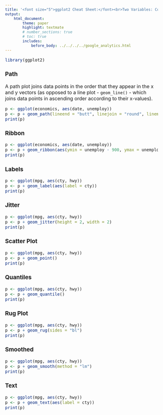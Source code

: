 ```yaml
---
title: '<font size="5">ggplot2 Cheat Sheet:</font><br>Two Variables: Continuous x, Continuous y'
output:
    html_document:
        theme: paper
        highlight: textmate
        # number_sections: true
        # toc: true
        includes:
            before_body: ../../../../google_analytics.html
---
```


<font size="3"> 

```r
library(ggplot2)
```

### Path
A path plot joins data points in the order that they appear in the x and y vectors (as opposed to a line plot - `geom_line()` - which joins data points in ascending order according to their x-values).
```r
p <- ggplot(economics, aes(date, unemploy))
p <- p + geom_path(lineend = "butt", linejoin = "round", linemitre = 1)
print(p)
```

### Ribbon
```r
p <- ggplot(economics, aes(date, unemploy))
p <- p + geom_ribbon(aes(ymin = unemploy - 900, ymax = unemploy + 900))
print(p)
```

### Labels
```r
p <- ggplot(mpg, aes(cty, hwy))
p <- p + geom_label(aes(label = cty))
print(p)
```

### Jitter
```r
p <- ggplot(mpg, aes(cty, hwy))
p <- p + geom_jitter(height = 2, width = 2)
print(p)
```

### Scatter Plot
```r
p <- ggplot(mpg, aes(cty, hwy))
p <- p + geom_point()
print(p)
```

### Quantiles
```r
p <- ggplot(mpg, aes(cty, hwy))
p <- p + geom_quantile()
print(p)
```

### Rug Plot
```r
p <- ggplot(mpg, aes(cty, hwy))
p <- p + geom_rug(sides = "bl")
print(p)
```

### Smoothed
```r
p <- ggplot(mpg, aes(cty, hwy))
p <- p + geom_smooth(method = "lm")
print(p)
```

### Text
```r
p <- ggplot(mpg, aes(cty, hwy))
p <- p + geom_text(aes(label = cty))
print(p)
```

</font>
